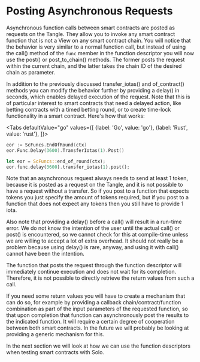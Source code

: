 
# Posting Asynchronous Requests

Asynchronous function calls between smart contracts are posted as requests on the Tangle.
They allow you to invoke any smart contract function that is not a View on any smart
contract chain. You will notice that the behavior is very similar to a normal function
call, but instead of using the call() method of the `func` member in the function
descriptor you will now use the post() or post_to_chain() methods. The former posts the
request within the current chain, and the latter takes the chain ID of the desired chain
as parameter.

In addition to the previously discussed transfer_iotas() and of_contract() methods you can
modify the behavior further by providing a delay() in seconds, which enables delayed
execution of the request. Note that this is of particular interest to smart contracts that
need a delayed action, like betting contracts with a timed betting round, or to create
time-lock functionality in a smart contract. Here's how that works:

<Tabs defaultValue="go"
    values={[
        {label: 'Go', value: 'go'},
        {label: 'Rust', value: 'rust'},
    ]}>

<TabItem value="go">

```go
eor := ScFuncs.EndOfRound(ctx)
eor.Func.Delay(3600).TransferIotas(1).Post()
```

</TabItem>
<TabItem value="rust">

```rust
let eor = ScFuncs::end_of_round(ctx);
eor.func.delay(3600).transfer_iotas(1).post();
```

</TabItem>
</Tabs>

Note that an asynchronous request always needs to send at least 1 token, because it is
posted as a request on the Tangle, and it is not possible to have a request without a
transfer. So if you post to a function that expects tokens you just specify the amount of
tokens required, but if you post to a function that does not expect any tokens then you
still have to provide 1 iota.

Also note that providing a delay() before a call() will result in a run-time error. We do
not know the intention of the user until the actual call() or post() is encountered, so we
cannot check for this at compile-time unless we are willing to accept a lot of extra
overhead. It should not really be a problem because using delay() is rare, anyway, and
using it with call() cannot have been the intention.

The function that posts the request through the function descriptor will immediately
continue execution and does not wait for its completion. Therefore, it is not possible to
directly retrieve the return values from such a call.

If you need some return values you will have to create a mechanism that can do so, for
example by providing a callback chain/contract/function combination as part of the input
parameters of the requested function, so that upon completion that function can
asynchronously post the results to the indicated function. It will require a certain
degree of cooperation between both smart contracts. In the future we will probably be
looking at providing a generic mechanism for this.

In the next section we will look at how we can use the function descriptors when testing
smart contracts with Solo.
